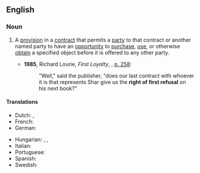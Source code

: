 ==English==

===Noun===
{{en-noun|rights of first refusal}}

# {{lb|en|legal}} A [[provision]] in a [[contract]] that permits a [[party]] to that contract or another named party to have an [[opportunity]] to [[purchase]], [[use]], or otherwise [[obtain]] a specified object before it is offered to any other party.
#* '''1985''', Richard Lourie, ''First Loyalty'', {{ISBN|9780151312870}}, [http://books.google.ca/books?id=Majycqgv4hgC&q=%22right+of+first+refusal%22+subject:%22fiction%22&dq=%22right+of+first+refusal%22+subject:%22fiction%22&lr=&as_brr=0&client=firefox-a p. 258]:
#*: "Well," said the publisher, "does our last contract with whoever it is that represents Shar give us the '''right of first refusal''' on his next book?"

====Translations====
{{trans-top|contractual provision}}
* Dutch: {{t+|nl|voorkeursrecht|n}}, {{t|nl|recht van voorverkoop|n}}
* French: {{t|fr|droit de préemption|m}}
* German: {{t+|de|Vorkaufsrecht|n}}
{{trans-mid}}
* Hungarian: {{t+|hu|opció}}, {{t|hu|vételi jog}}, {{t|hu|opciós jog}}
* Italian: {{t+|it|diritto di prelazione|m}}
* Portuguese: {{t|pt|direito de preempção|m}}
* Spanish: {{t|es|derecho de tanteo|m}}
* Swedish: {{t|sv|förköpsrätt|c}}
{{trans-bottom}}